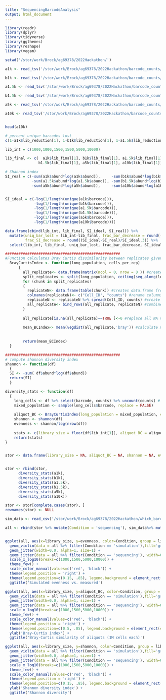 ```yaml
---
title: "SequencingBarcodeAnalysis"
output: html_document
---
```


```r
library(readr)
library(dplyr)
library(tidyverse)
library(ggthemes)
library(reshape)
library(vegan)

setwd('/stor/work/Brock/ag69378/2022Hackathon/')
```


```r
a1k <- read_tsv('/stor/work/Brock/ag69378/2022Hackathon/barcode_counts/libB2.barcodes.q30.r3d1.min447.tsv', col_names = c('barcode','counts')) %>% mutate(abund = counts/sum(counts), lib_int = 1000, lib_final = length(unique(barcode))) %>% mutate(lib_reduction = lib_final/lib_int)

b1k <- read_tsv('/stor/work/Brock/ag69378/2022Hackathon/barcode_counts/libB3.barcodes.q30.r3d1.min150.tsv', col_names = c('barcode','counts')) %>% mutate(abund = counts/sum(counts), lib_int = 1000, lib_final = length(unique(barcode))) %>% mutate(lib_reduction = lib_final/lib_int)

a1.5k <- read_tsv('/stor/work/Brock/ag69378/2022Hackathon/barcode_counts/libC2.barcodes.q30.r3d1.min127.tsv', col_names = c('barcode','counts')) %>% mutate(abund = counts/sum(counts), lib_int = 1500, lib_final = length(unique(barcode))) %>% mutate(lib_reduction = lib_final/lib_int)

b1.5k <- read_tsv('/stor/work/Brock/ag69378/2022Hackathon/barcode_counts/libC3.barcodes.q30.r3d1.min168.tsv', col_names = c('barcode','counts')) %>% mutate(abund = counts/sum(counts), lib_int = 1500, lib_final = length(unique(barcode))) %>% mutate(lib_reduction = lib_final/lib_int)

a5k <- read_tsv('/stor/work/Brock/ag69378/2022Hackathon/barcode_counts/libE2.barcodes.q30.r3d1.min178.tsv', col_names = c('barcode','counts')) %>% mutate(abund = counts/sum(counts), lib_int = 5000, lib_final = length(unique(barcode))) %>% mutate(lib_reduction = lib_final/lib_int)

a10k <- read_tsv('/stor/work/Brock/ag69378/2022Hackathon/barcode_counts/libF2.barcodes.q30.r3d1.min165.tsv', col_names = c('barcode','counts')) %>% mutate(abund = counts/sum(counts), lib_int = 10000, lib_final = length(unique(barcode))) %>% mutate(lib_reduction = lib_final/lib_int)


head(a10k)
```
```r
# percent unique barcodes lost
c(1-a1k$lib_reduction[1], 1-b1k$lib_reduction[1], 1-a1.5k$lib_reduction[1], 1-b1.5k$lib_reduction[1], 1-a5k$lib_reduction[1], 1-a10k$lib_reduction[1])

```


```r

lib_int = c(1000,1000,1500,1500,5000,10000)

lib_final <- c(  a1k$lib_final[1], b1k$lib_final[1], a1.5k$lib_final[1], 
               b1.5k$lib_final[1], a5k$lib_final[1], a10k$lib_final[1])

# Shannon index
SI_real = c(-sum(a1k$abund*log(a1k$abund)),     -sum(b1k$abund*log(b1k$abund)),
            -sum(a1.5k$abund*log(a1.5k$abund)), -sum(b1.5k$abund*log(b1.5k$abund)),
            -sum(a5k$abund*log(a5k$abund)),     -sum(a10k$abund*log(a10k$abund)))


SI_ideal = c(-log(1/length(unique(a1k$barcode))), 
             -log(1/length(unique(b1k$barcode))),
             -log(1/length(unique(a1.5k$barcode))),
             -log(1/length(unique(b1.5k$barcode))),
             -log(1/length(unique(a5k$barcode))),
             -log(1/length(unique(a10k$barcode))))

data.frame(cbind(lib_int, lib_final, SI_ideal, SI_real)) %>% 
  mutate(uniq_bar_lost = lib_int-lib_final, frac_bar_decrease = round((lib_int-lib_final)/lib_int,3), 
         frac_SI_decrease = round((SI_ideal-SI_real)/SI_ideal,3)) %>% 
  select(lib_int, lib_final, uniq_bar_lost, frac_bar_decrease, SI_ideal, SI_real, frac_SI_decrease)

```
```r
####################################################  
#Function calculates Bray Curtis dissimilarity between replicates given the long form of the  cell population of interest and the number of cells per replicate wanted
  BrayCurtisIndex <- function(long_population, cells_per_rep)
      {   
        all_replicate<- data.frame(matrix(ncol = 0, nrow = 0 )) #create empty matrix 
        split_replicates <- split(long_population, ceiling(seq_along(long_population)/cells_per_rep)) #splits cell population of interest evenly by # of cells per aliquot/rep
        for (chunk in split_replicates)
        {
          replicateN<- data.frame(table(chunk)) #creates data.frame from each split
          colnames(replicateN)<- c("Cell_ID", "counts") #rename columns
          replicateN <- replicateN %>% spread(Cell_ID, counts) #create long data frame (row=aliquot col=Cell_ID)
          all_replicate<- bind_rows(all_replicate, replicateN) #combines all replicates into one data frame
        }
        
        all_replicate[is.na(all_replicate)==TRUE ]<-0 #replace all NA values with 0
        
        mean_BCIndex<- mean(vegdist(all_replicate,'bray')) #calculate mean Bray Curtis
        
        
        return(mean_BCIndex)
  }

#################################################### 
# compute shannon diversity index
shannon <- function(df)
  { 
  SI <- -sum( df$abund*log(df$abund)) 
  return(SI)
  }

```



```r
diversity_stats <- function(df)
  {
    long_cells <- df %>% select(barcode, counts) %>% uncount(counts) # create a list of all cells in the population
    mixed_population <- sample(long_cells$barcode, replace = FALSE) 
    
    aliquot_BC <- BrayCurtisIndex(long_population = mixed_population, cells_per_rep = 1e6)
    shannon <- shannon(df)
    evenness <- shannon/log(nrow(df))
    
    stats <- c(library_size = floor(df$lib_int[1]), aliquot_BC = aliquot_BC, shannon = shannon, evenness = evenness)
    return(stats)
}


stor <- data.frame(library_size = NA, aliquot_BC = NA, shannon = NA, evenness = NA)


stor <- rbind(stor, 
      diversity_stats(a1k),
      diversity_stats(b1k),
      diversity_stats(a1.5k),
      diversity_stats(b1.5k),
      diversity_stats(a5k),
      diversity_stats(a10k))

stor <- stor[complete.cases(stor), ]
rownames(stor) <- NULL

```

```r
sim_data <- read_csv('/stor/work/Brock/ag69378/2022Hackathon/which_barcode_library/which_barcode_outs.csv')
```


```r
all <- rbind(stor %>% mutate(Condition = 'sequencing'), sim_data%>% mutate(Condition = 'simulation'))


ggplot(all, aes(x=library_size, y=evenness, color=Condition, group = library_size)) +
  geom_violin(data = all %>% filter(Condition == 'simulation'),fill='grey', alpha=1, linetype=0) +
  geom_jitter(width=0.0, alpha=1, size=1) +
  geom_jitter(data = all %>% filter(Condition == 'sequencing'), width=0.0, alpha=1, size=3, color='red') +
  scale_x_log10(breaks=c(1000,1500,5000,10000)) +
  theme_few() +
  scale_color_manual(values=c('red', 'black')) +
  theme(legend.position = 'right') +
  theme(legend.position=c(0.15, .85), legend.background = element_rect(colour = "black", size = 0.1), legend.title = element_blank()) +
  ggtitle('Simulated evenness vs. measured')

ggplot(all, aes(x=library_size, y=aliquot_BC, color=Condition, group = library_size)) +
  geom_violin(data = all %>% filter(Condition == 'simulation'),fill='grey', alpha=1, linetype=0) +
  geom_jitter(width=0.0, alpha=1, size=1) +
  geom_jitter(data = all %>% filter(Condition == 'sequencing'), width=0.0, alpha=1, size=3, color='red') +
  scale_x_log10(breaks=c(1000,1500,5000,10000)) +
  theme_few() +
  scale_color_manual(values=c('red', 'black')) +
  theme(legend.position = 'right') +
  theme(legend.position=c(0.5, .85), legend.background = element_rect(colour = "black", size = 0.1), legend.title = element_blank()) +
  ylab('Bray-Curtis index') +
  ggtitle('Bray-Curtis similarity of aliquots (1M cells each)')

ggplot(all, aes(x=library_size, y=shannon, color=Condition, group = library_size)) +
  geom_violin(data = all %>% filter(Condition == 'simulation'),fill='grey', alpha=1, linetype=0) +
  geom_jitter(width=0.0, alpha=1, size=1) +
  geom_jitter(data = all %>% filter(Condition == 'sequencing'), width=0.0, alpha=1, size=3, color='red') +
  scale_x_log10(breaks=c(1000,1500,5000,10000)) +
  theme_few() +
  scale_color_manual(values=c('red', 'black')) +
  theme(legend.position = 'right') +
  theme(legend.position=c(0.15, .85), legend.background = element_rect(colour = "black", size = 0.1), legend.title = element_blank()) +
  ylab('Shannon diversity index') +
  ggtitle('Shannon diversity')
```





```r

```




